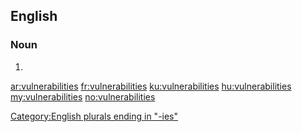 ==English==

===Noun===
{{head|en|plural}}

# {{plural of|vulnerability|lang=en}}

[[Category:English plurals ending in "-ies"]]

[[ar:vulnerabilities]]
[[fr:vulnerabilities]]
[[ku:vulnerabilities]]
[[hu:vulnerabilities]]
[[my:vulnerabilities]]
[[no:vulnerabilities]]